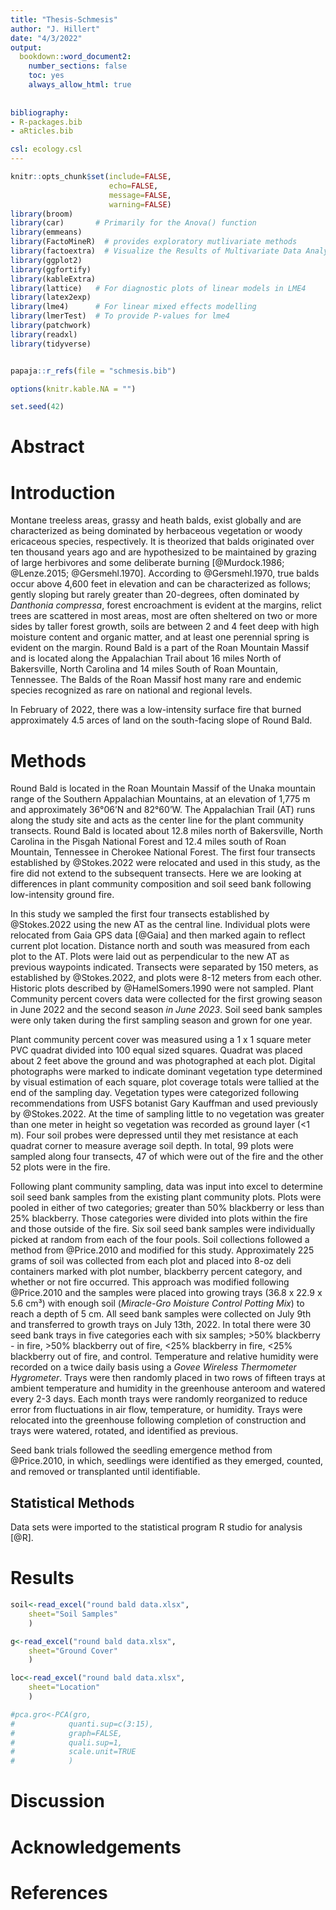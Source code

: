 ```yaml
---
title: "Thesis-Schmesis"
author: "J. Hillert"
date: "4/3/2022"
output:
  bookdown::word_document2:
    number_sections: false
    toc: yes
    always_allow_html: true
    
    
bibliography:
- R-packages.bib
- aRticles.bib

csl: ecology.csl
---
```



```r

knitr::opts_chunk$set(include=FALSE,
                      echo=FALSE,
                      message=FALSE,
                      warning=FALSE)
library(broom)
library(car)       # Primarily for the Anova() function
library(emmeans)
library(FactoMineR)  # provides exploratory mutlivariate methods
library(factoextra)  # Visualize the Results of Multivariate Data Analyses
library(ggplot2)
library(ggfortify)
library(kableExtra)
library(lattice)   # For diagnostic plots of linear models in LME4
library(latex2exp)
library(lme4)      # For linear mixed effects modelling
library(lmerTest)  # To provide P-values for lme4
library(patchwork)
library(readxl)
library(tidyverse)


papaja::r_refs(file = "schmesis.bib")

options(knitr.kable.NA = "")

set.seed(42)


```


# Abstract


# Introduction


Montane treeless areas, grassy and heath balds, exist globally and are characterized as being dominated by herbaceous vegetation or woody ericaceous species, respectively. It is theorized that balds originated over ten thousand years ago and are hypothesized to be maintained by grazing of large herbivores and some deliberate burning [@Murdock.1986; @Lenze.2015; @Gersmehl.1970]. According to @Gersmehl.1970, true balds occur above 4,600 feet in elevation and can be characterized as follows; gently sloping but rarely greater than 20-degrees, often dominated by *Danthonia compressa*, forest encroachment is evident at the margins, relict trees are scattered in most areas, most are often sheltered on two or more sides by taller forest growth, soils are between 2 and 4 feet deep with high moisture content and organic matter, and at least one perennial spring is evident on the margin. Round Bald is a part of the Roan Mountain Massif and is located along the Appalachian Trail about 16 miles North of Bakersville, North Carolina and 14 miles South of Roan Mountain, Tennessee. The Balds of the Roan Massif host many rare and endemic species recognized as rare on national and regional levels.  

In February of 2022, there was a low-intensity surface fire that burned approximately 4.5 arces of land on the south-facing slope of Round Bald. 


# Methods

Round Bald is located in the Roan Mountain Massif of the Unaka mountain range of the Southern Appalachian Mountains, at an elevation of 1,775 m and approximately 36°06'N and 82°60'W. The Appalachian Trail (AT) runs along the study site and acts as the center line for the plant community transects. Round Bald is located about 12.8 miles north of Bakersville, North Carolina in the Pisgah National Forest and 12.4 miles south of Roan Mountain, Tennessee in Cherokee National Forest. The first four transects established by @Stokes.2022 were relocated and used in this study, as the fire did not extend to the subsequent transects. Here we are looking at differences in plant community composition and soil seed bank following low-intensity ground fire. 

In this study we sampled the first four transects established by @Stokes.2022 using the new AT as the central line. Individual plots were relocated from Gaia GPS data [@Gaia] and then marked again to reflect current plot location. Distance north and south was measured from each plot to the AT. Plots were laid out as perpendicular to the new AT as previous waypoints indicated. Transects were separated by 150 meters, as established by @Stokes.2022, and plots were 8-12 meters from each other. Historic plots described by @HamelSomers.1990 were not sampled. Plant Community percent covers data were collected for the first growing season in June 2022 and the second season *in June 2023*. Soil seed bank samples were only taken during the first sampling season and grown for one year. 

Plant community percent cover was measured using a 1 x 1 square meter PVC quadrat divided into 100 equal sized squares. Quadrat was placed about 2 feet above the ground and was photographed at each plot. Digital photographs were marked to indicate dominant vegetation type determined by visual estimation of each square, plot coverage totals were tallied at the end of the sampling day. Vegetation types were categorized following recommendations from USFS botanist Gary Kauffman and used previously by @Stokes.2022. At the time of sampling little to no vegetation was greater than one meter in height so vegetation was recorded as ground layer (<1 m). Four soil probes were depressed until they met resistance at each quadrat corner to measure average soil depth. In total, 99 plots were sampled along four transects, 47 of which were out of the fire and the other 52 plots were in the fire.

Following plant community sampling, data was input into excel to determine soil seed bank samples from the existing plant community plots. Plots were pooled in either of two categories; greater than 50% blackberry or less than 25% blackberry. Those categories were divided into plots within the fire and those outside of the fire. Six soil seed bank samples were individually picked at random from each of the four pools. Soil collections followed a method from @Price.2010 and modified for this study. Approximately 225 grams of soil was collected from each plot and placed into 8-oz deli containers marked with plot number, blackberry percent category, and whether or not fire occurred. This approach was modified following @Price.2010 and the samples were placed into growing trays (36.8 x 22.9 x 5.6 cm³) with enough soil (*Miracle-Gro Moisture Control Potting Mix*) to reach a depth of 5 cm. All seed bank samples were collected on July 9th and transferred to growth trays on July 13th, 2022. In total there were 30 seed bank trays in five categories each with six samples; >50% blackberry - in fire, >50% blackberry out of fire, <25% blackberry in fire, <25% blackberry out of fire, and control. Temperature and relative humidity were recorded on a twice daily basis using a *Govee Wireless Thermometer Hygrometer*. Trays were then randomly placed in two rows of fifteen trays at ambient temperature and humidity in the greenhouse anteroom and watered every 2-3 days. Each month trays were randomly reorganized to reduce error from fluctuations in air flow, temperature, or humidity. Trays were relocated into the greenhouse following completion of construction and trays were watered, rotated, and identified as previous. 

Seed bank trials followed the seedling emergence method from @Price.2010, in which, seedlings were identified as they emerged, counted, and removed or transplanted until identifiable.  


## Statistical Methods


Data sets were imported to the statistical program R studio for analysis [@R].


# Results
```r

soil<-read_excel("round bald data.xlsx", 
    sheet="Soil Samples"
    )

g<-read_excel("round bald data.xlsx", 
    sheet="Ground Cover"
    )

loc<-read_excel("round bald data.xlsx", 
    sheet="Location"
    )

```

```r

#pca.gro<-PCA(gro,
#            quanti.sup=c(3:15),
#            graph=FALSE,
#            quali.sup=1,
#            scale.unit=TRUE
#            )


```



# Discussion


# Acknowledgements


# References





















